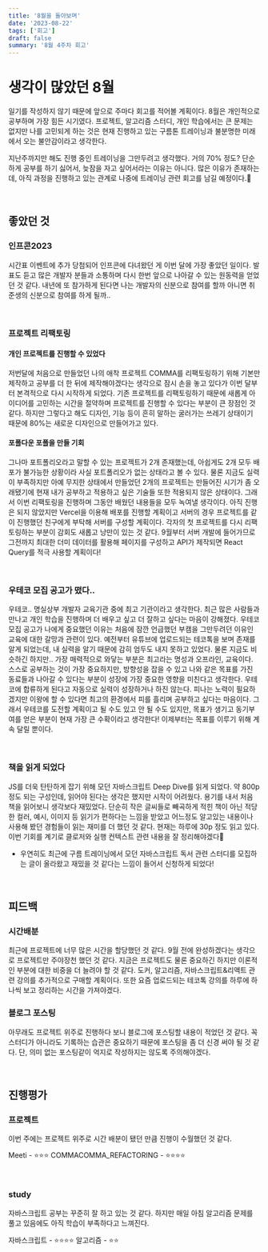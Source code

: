```yaml
---
title: '8월을 돌아보며'
date: '2023-08-22'
tags: ['회고']
draft: false
summary: '8월 4주차 회고'
---
```


# 생각이 많았던 8월
일기를 작성하지 않기 때문에 앞으로 주마다 회고를 적어볼 계획이다. 8월은 개인적으로 공부하며 가장 힘든 시기였다. 프로젝트, 알고리즘 스터디, 개인 학습에서는 큰 문제는 없지만 나를 고민되게 하는 것은 현재 진행하고 있는 구름톤 트레이닝과 불분명한 미래에서 오는 불안감이라고 생각한다.

지난주까지만 해도 진행 중인 트레이닝을 그만두려고 생각했다. 거의 70% 정도? 단순하게 공부를 하기 싫어서, 늦잠을 자고 싶어서라는 이유는 아니다. 많은 이유가 존재하는데, 아직 과정을 진행하고 있는 관계로 나중에 트레이닝 관련 회고를 남길 예정이다.🤫

<br/>

## 좋았던 것 
### 인프콘2023
시간표 이벤트에 추가 당첨되어 인프콘에 다녀왔던 게 이번 달에 가장 좋았던 일이다. 발표도 듣고 많은 개발자 분들과 소통하며 다시 한번 앞으로 나아갈 수 있는 원동력을 얻었던 것 같다. 내년에 또 참가하게 된다면 나는 개발자의 신분으로 참여를 할까 아니면 취준생의 신분으로 참여를 하게 될까..

<br/>

### 프로젝트 리팩토링
#### 개인 프로젝트를 진행할 수 있었다
저번달에 처음으로 만들었던 나의 애착 프로젝트 COMMA를 리팩토링하기 위해 기본만 제작하고 공부를 더 한 뒤에 제작해야겠다는 생각으로 잠시 손을 놓고 있다가 이번 달부터 본격적으로 다시 시작하게 되었다. 기존 프로젝트를 리팩토링하기 때문에 새롭게 아이디어를 고민하는 시간을 절약하며 프로젝트를 진행할 수 있다는 부분이 큰 장점인 것 같다. 하지만 그렇다고 해도 디자인, 기능 등이 흔히 말하는 굴러가는 쓰레기 상태이기 때문에 80%는 새로운 디자인으로 만들어가고 있다.

#### 포폴다운 포폴을 만들 기회
그나마 포트폴리오라고 말할 수 있는 프로젝트가 2개 존재했는데, 아쉽게도 2개 모두 배포가 불가능한 상황이라 사실 포트폴리오가 없는 상태라고 볼 수 있다. 물론 지금도 실력이 부족하지만 아예 무지한 상태에서 만들었던 2개의 프로젝트는 만들어진 시기가 좀 오래됐기에 현재 내가 공부하고 적용하고 싶은 기술들 또한 적용되지 않은 상태이다. 그래서 이번 리팩토링을 진행하며 그동안 배웠던 내용들을 모두 녹여낼 생각이다. 
아직 진행은 되지 않았지만 Vercel을 이용해 배포를 진행할 계획이고 서버의 경우 프로젝트를 같이 진행했던 친구에게 부탁해 서버를 구성할 계획이다. 각자의 첫 프로젝트를 다시 리팩토링하는 부분이 감회도 새롭고 낭만이 있는 것 같다. 9월부터 서버 개발에 들어가므로 그전까지 최대한 더미 데이터를 활용해 페이지를 구성하고 API가 제작되면 React Query를 적극 사용할 계획이다!

<br/>

### 우테코 모집 공고가 떴다..
우테코.. 명실상부 개발자 교육기관 중에 최고 기관이라고 생각한다. 최근 많은 사람들과 만나고 개인 학습을 진행하며 더 배우고 싶고 더 잘하고 싶다는 마음이 강해졌다. 우테코 모집 공고가 나에게 중요했던 이유는 처음에 잠깐 언급했던 부캠을 그만두려던 이유인 교육에 대한 갈망과 관련이 있다. 예전부터 유튜브에 업로드되는 테코톡을 보며 존재를 알게 되었는데, 내 실력을 알기 때문에 감히 엄두도 내지 못하고 있었다. 물론 지금도 비슷하긴 하지만.. 가장 매력적으로 와닿는 부분은 최고라는 명성과 오프라인, 교육이다. 스스로 공부하는 것이 가장 중요하지만, 방향성을 잡을 수 있고 나와 같은 목표를 가진 동료들과 나아갈 수 있다는 부분이 성장에 가장 중요한 영향을 미친다고 생각한다. 우테코에 합류하게 된다고 자동으로 실력이 성장하거나 하진 않는다. 피나는 노력이 필요하겠지만 이왕에 할 수 있다면 최고의 환경에서 피를 흘리며 공부하고 싶다는 마음이다. 
그래서 우테코를 도전할 계획이고 될 수도 있고 안 될 수도 있지만, 목표가 생기고 동기부여를 얻은 부분이 현재 가장 큰 수확이라고 생각한다! 이제부터는 목표를 이루기 위해 계속 달릴 뿐이다.

<br/>

### 책을 읽게 되었다
JS를 더욱 탄탄하게 잡기 위해 모던 자바스크립트 Deep Dive를 읽게 되었다. 약 800p 정도 되는 구성인데, 읽어야 된다는 생각은 했지만 시작이 어려웠다. 용기를 내서 처음 책을 읽어보니 생각보다 재밌었다. 단순히 작은 글씨들로 빼곡하게 적힌 책이 아닌 적당한 컬러, 예시, 이미지 등 읽기가 편하다는 느낌을 받았고 어느정도 알고있는 내용이나 사용해 봤던 경험들이 읽는 재미를 더 했던 것 같다. 현재는 하루에 30p 정도 읽고 있다. 이번 기회를 계기로 클로저와 실행 컨텍스트 관련 내용을 잘 정리해야겠다😤
+ 우연히도 최근에 구름 트레이닝에서 모던 자바스크립트 독서 관련 스터디를 모집하는 글이 올라왔고 재밌을 것 같다는 느낌이 들어서 신청하게 되었다! 

<br/>

## 피드백
### 시간배분
최근에 프로젝트에 너무 많은 시간을 할당했던 것 같다. 9월 전에 완성하겠다는 생각으로 프로젝트만 주야장천 했던 것 같다. 지금은 프로젝트도 물론 중요하긴 하지만 이론적인 부분에 대한 비중을 더 늘려야 할 것 같다. 도커, 알고리즘, 자바스크립트&리액트 관련 강의를 추가적으로 구매할 계획이다. 또한 요즘 업로드되는 테코톡 강의를 하루에 하나씩 보고 정리하는 시간을 가져야겠다.

### 블로그 포스팅
아무래도 프로젝트 위주로 진행하다 보니 블로그에 포스팅할 내용이 적었던 것 같다. 꼭 스터디가 아니라도 기록하는 습관은 중요하기 때문에 포스팅을 좀 더 신경 써야 될 것 같다. 단, 의미 없는 포스팅같이 억지로 작성하지는 않도록 주의해야겠다.

<br/>

## 진행평가
### 프로젝트
이번 주에는 프로젝트 위주로 시간 배분이 됐던 만큼 진행이 수월했던 것 같다.


Meeti                   - ⭐️⭐️⭐️
COMMACOMMA_REFACTORING  - ⭐️⭐️⭐️⭐️

<br/>

### study
자바스크립트 공부는 꾸준히 잘 하고 있는 것 같다. 하지만 매일 아침 알고리즘 문제를 풀고 있음에도 아직 학습이 부족하다고 느껴진다.

자바스크립트     - ⭐️⭐️⭐️⭐️
알고리즘        - ⭐️⭐️

<br/>